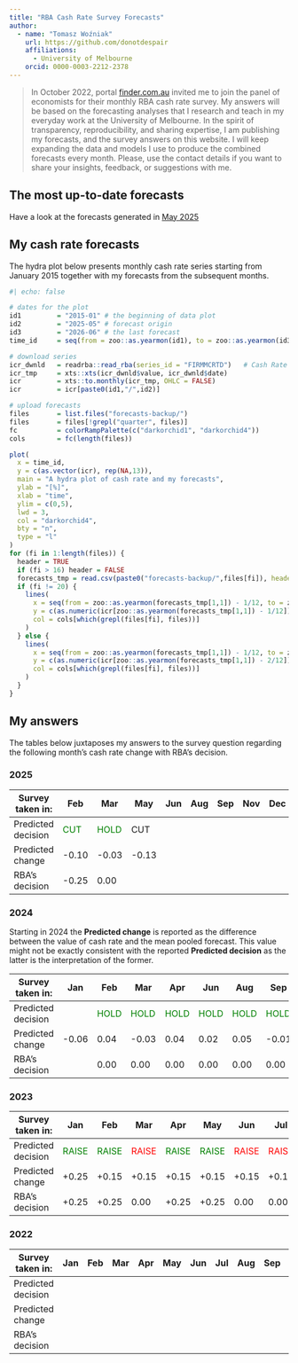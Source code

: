 ```yaml
---
title: "RBA Cash Rate Survey Forecasts"
author: 
  - name: "Tomasz Woźniak"
    url: https://github.com/donotdespair
    affiliations:
      - University of Melbourne
    orcid: 0000-0003-2212-2378
---
```


> In October 2022, portal [finder.com.au](https://www.finder.com.au/rba-cash-rate) invited me to join the panel of economists for their monthly RBA cash rate survey. My answers will be based on the forecasting analyses that I research and teach in my everyday work at the University of Melbourne. In the spirit of transparency, reproducibility, and sharing expertise, I am publishing my forecasts, and the survey answers on this website. I will keep expanding the data and models I use to produce the combined forecasts every month. Please, use the contact details if you want to share your insights, feedback, or suggestions with me.

## The most up-to-date forecasts

Have a look at the forecasts generated in [May 2025](2025_05.qmd)

## My cash rate forecasts

The hydra plot below presents monthly cash rate series starting from January 2015 together with my forecasts from the subsequent months.

```r
#| echo: false

# dates for the plot
id1         = "2015-01" # the beginning of data plot
id2         = "2025-05" # forecast origin
id3         = "2026-06" # the last forecast
time_id     = seq(from = zoo::as.yearmon(id1), to = zoo::as.yearmon(id3), by = 1/12)

# download series
icr_dwnld   = readrba::read_rba(series_id = "FIRMMCRTD")   # Cash Rate Target
icr_tmp     = xts::xts(icr_dwnld$value, icr_dwnld$date)
icr         = xts::to.monthly(icr_tmp, OHLC = FALSE)
icr         = icr[paste0(id1,"/",id2)]

# upload forecasts
files       = list.files("forecasts-backup/")
files       = files[!grepl("quarter", files)]
fc          = colorRampPalette(c("darkorchid1", "darkorchid4"))
cols        = fc(length(files))

plot(
  x = time_id, 
  y = c(as.vector(icr), rep(NA,13)), 
  main = "A hydra plot of cash rate and my forecasts",
  ylab = "[%]", 
  xlab = "time", 
  ylim = c(0,5),
  lwd = 3, 
  col = "darkorchid4",
  bty = "n", 
  type = "l"
)
for (fi in 1:length(files)) {
  header = TRUE
  if (fi > 16) header = FALSE
  forecasts_tmp = read.csv(paste0("forecasts-backup/",files[fi]), header = header)[,1:2]
  if (fi != 20) {
    lines( 
      x = seq(from = zoo::as.yearmon(forecasts_tmp[1,1]) - 1/12, to = zoo::as.yearmon(tail(forecasts_tmp[,1], 1)), by = 1/12),
      y = c(as.numeric(icr[zoo::as.yearmon(forecasts_tmp[1,1]) - 1/12]), forecasts_tmp[,2]),
      col = cols[which(grepl(files[fi], files))]
    )
  } else {
    lines( 
      x = seq(from = zoo::as.yearmon(forecasts_tmp[1,1]) - 1/12, to = zoo::as.yearmon(tail(forecasts_tmp[,1], 1)), by = 1/12),
      y = c(as.numeric(icr[zoo::as.yearmon(forecasts_tmp[1,1]) - 2/12]), forecasts_tmp[,2]),
      col = cols[which(grepl(files[fi], files))]
    )
  }
}

```

## My answers

The tables below juxtaposes my answers to the survey question regarding the following month's cash rate change with RBA's decision.

### 2025

| Survey taken in: | Feb | Mar | May | Jun | Aug | Sep | Nov | Dec |
|------------|--------|--------|--------|--------|--------|--------|--------|--------|
| Predicted decision | <font color="green">CUT</font> | <font color="green">HOLD</font> | CUT |  |  |  |  |  |
| Predicted change | -0.10 | -0.03 | -0.13 |  |  |  |  |  |
| RBA's decision | -0.25 | 0.00 |  |  |  |  |  |  |

### 2024

Starting in 2024 the **Predicted change** is reported as the difference between the value of cash rate and the mean pooled forecast. This value might not be exactly consistent with the reported **Predicted decision** as the latter is the interpretation of the former.

| Survey taken in: | Jan | Feb | Mar | Apr | Jun | Aug | Sep | Nov | Dec |
|--------|--------|--------|--------|--------|--------|--------|--------|--------|--------|
| Predicted decision |  | <font color="green">HOLD</font> | <font color="green">HOLD</font> | <font color="green">HOLD</font> | <font color="green">HOLD</font> | <font color="green">HOLD</font> | <font color="green">HOLD</font> | <font color="green">HOLD</font> | <font color="green">HOLD</font> |
| Predicted change | -0.06 | 0.04 | -0.03 | 0.04 | 0.02 | 0.05 | -0.01 | -0.02 | -0.02 |
| RBA's decision |  | 0.00 | 0.00 | 0.00 | 0.00 | 0.00 | 0.00 | 0.00 | 0.00 |

### 2023

| Survey taken in: | Jan | Feb | Mar | Apr | May | Jun | Jul | Aug | Sep | Oct | Nov |
|------|------|------|------|------|------|------|------|------|------|------|------|
| Predicted decision | <font color="green">RAISE</font> | <font color="green">RAISE</font> | <font color="red">RAISE</font> | <font color="green">RAISE</font> | <font color="green">RAISE</font> | <font color="red">RAISE</font> | <font color="red">RAISE</font> | <font color="green">HOLD</font> | <font color="green">HOLD</font> | <font color="red">HOLD</font> | <font color="green">HOLD</font> |
| Predicted change | +0.25 | +0.15 | +0.15 | +0.15 | +0.15 | +0.15 | +0.15 | 0.00 | 0.00 | 0.00 | 0.00 |
| RBA's decision | +0.25 | +0.25 | 0.00 | +0.25 | +0.25 | 0.00 | 0.00 | 0.00 | 0.00 | +0.25 | 0.00 |

### 2022

| Survey taken in: | Jan | Feb | Mar | Apr | May | Jun | Jul | Aug | Sep | Oct | Nov |
|------|------|------|------|------|------|------|------|------|------|------|------|
| Predicted decision |  |  |  |  |  |  |  |  |  | <font color="green">RAISE</font> | <font color="green">RAISE</font> |
| Predicted change |  |  |  |  |  |  |  |  |  | +0.5 | +0.25 |
| RBA's decision |  |  |  |  |  |  |  |  |  | +0.25 | +0.25 |
